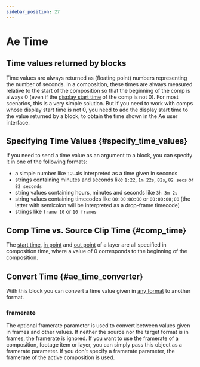 ```yaml
---
sidebar_position: 27
---
```



# Ae Time

## Time values returned by blocks

Time values are always returned as (floating point) numbers representing the number of seconds. In a composition, these times are always measured relative to the start of the composition so that the beginning of the comp is always 0 (even if the [display start time](aeComp.mdx#ae_comp_set_attribute_display_start_time) of the comp is not 0). 
For most scenarios, this is a very simple solution. But if you need to work with comps whose display start time is not 0, you need to add the display start time to the value returned by a block, to obtain the time shown in the Ae user interface.

## Specifying Time Values {#specify_time_values}

If you need to send a time value as an argument to a block, you can specify it in one of the following formats:
- a simple number like `12.4`is interpreted as a time given in seconds
- strings containing minutes and seconds like `1:22`, `1m 22s`, `82s`, `82 secs` or `82 seconds`
- string values containing hours, minutes and seconds like `3h 3m 2s`
- string values containing timecodes like `00:00:00:00` or `00:00:00;00` (the latter with semicolon will be interpreted as a drop-frame timecode)
- strings like `frame 10` or `10 frames`

## Comp Time vs. Source Clip Time {#comp_time}

<RetinaImg src="/img/blockOther/layer_times.png" alt="Layer Times: In Point, Out Point and Start Time"/>

The [start time](aeLayer.mdx#ae_layer_set_attribute_start_time), [in point](aeLayer.mdx#ae_layer_set_attribute_in_point) and [out point](aeLayer.mdx#ae_layer_set_attribute_out_point) of a layer are all specified in composition time, where a value of 0 corresponds to the beginning of the composition.


## Convert Time {#ae_time_converter}

<RetinaImg src="/img/blockScreenshots/AeTime/ae_time_converter.png" alt="Block ae_time_converter"/>

With this block you can convert a time value given in [any format](#specify_time_values) to another format.

### framerate

The optional framerate parameter is used to convert between values given in frames and other values. If neither the source nor the target format is in frames, the framerate is ignored.
If you want to use the framerate of a composition, footage item or layer, you can simply pass this object as a framerate parameter.
If you don't specify a framerate parameter, the framerate of the active composition is used.

